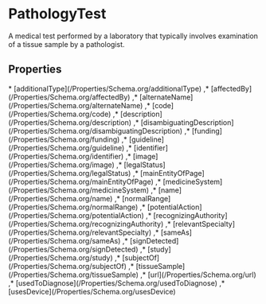 # PathologyTest

A medical test performed by a laboratory that typically involves examination of a tissue sample by a pathologist.

## Properties

<Grid>
* [additionalType](/Properties/Schema.org/additionalType)
,* [affectedBy](/Properties/Schema.org/affectedBy)
,* [alternateName](/Properties/Schema.org/alternateName)
,* [code](/Properties/Schema.org/code)
,* [description](/Properties/Schema.org/description)
,* [disambiguatingDescription](/Properties/Schema.org/disambiguatingDescription)
,* [funding](/Properties/Schema.org/funding)
,* [guideline](/Properties/Schema.org/guideline)
,* [identifier](/Properties/Schema.org/identifier)
,* [image](/Properties/Schema.org/image)
,* [legalStatus](/Properties/Schema.org/legalStatus)
,* [mainEntityOfPage](/Properties/Schema.org/mainEntityOfPage)
,* [medicineSystem](/Properties/Schema.org/medicineSystem)
,* [name](/Properties/Schema.org/name)
,* [normalRange](/Properties/Schema.org/normalRange)
,* [potentialAction](/Properties/Schema.org/potentialAction)
,* [recognizingAuthority](/Properties/Schema.org/recognizingAuthority)
,* [relevantSpecialty](/Properties/Schema.org/relevantSpecialty)
,* [sameAs](/Properties/Schema.org/sameAs)
,* [signDetected](/Properties/Schema.org/signDetected)
,* [study](/Properties/Schema.org/study)
,* [subjectOf](/Properties/Schema.org/subjectOf)
,* [tissueSample](/Properties/Schema.org/tissueSample)
,* [url](/Properties/Schema.org/url)
,* [usedToDiagnose](/Properties/Schema.org/usedToDiagnose)
,* [usesDevice](/Properties/Schema.org/usesDevice)

</Grid>

